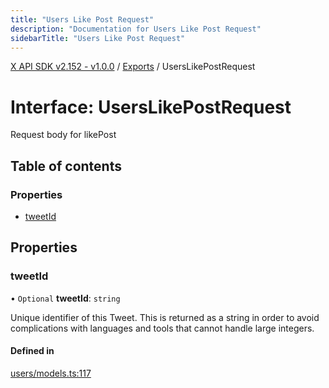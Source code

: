 ```yaml
---
title: "Users Like Post Request"
description: "Documentation for Users Like Post Request"
sidebarTitle: "Users Like Post Request"
---
```


[X API SDK v2.152 - v1.0.0](../README.md) / [Exports](../modules.md) / UsersLikePostRequest

# Interface: UsersLikePostRequest

Request body for likePost

## Table of contents

### Properties

- [tweetId](UsersLikePostRequest.md#tweetid)

## Properties

### tweetId

• `Optional` **tweetId**: `string`

Unique identifier of this Tweet. This is returned as a string in order to avoid complications with languages and tools that cannot handle large integers.

#### Defined in

[users/models.ts:117](https://github.com/xdevplatform/xdk/blob/ad4172ef5f68f089e0f077a190b271016dd35bf7/xdk/typescript/src/users/models.ts#L117)
